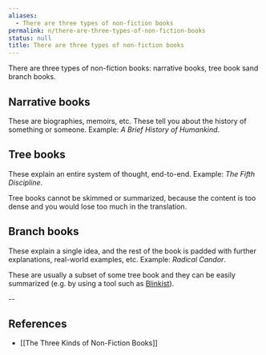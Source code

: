 ```yaml
---
aliases:
  - There are three types of non-fiction books
permalink: n/there-are-three-types-of-non-fiction-books
status: null
title: There are three types of non-fiction books
---
```

There are three types of non-fiction books: narrative books, tree book sand branch books.

## Narrative books

These are biographies, memoirs, etc. These tell you about the history of something or someone. Example: _A Brief History of Humankind_.

## Tree books

These explain an entire system of thought, end-to-end. Example: _The Fifth Discipline_.

Tree books cannot be skimmed or summarized, because the content is too dense and you would lose too much in the translation.

## Branch books

These explain a single idea, and the rest of the book is padded with further explanations, real-world examples, etc. Example: _Radical Candor_.

These are usually a subset of some tree book and they can be easily summarized (e.g. by using a tool such as [Blinkist](https://www.blinkist.com/en/nc/library/)).

--

## References

- [[The Three Kinds of Non-Fiction Books]]
